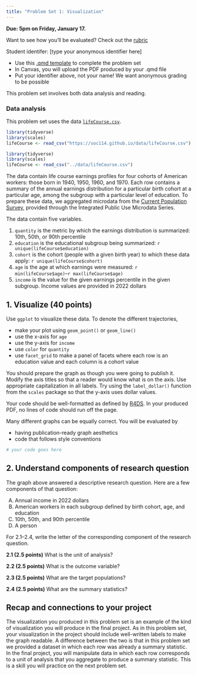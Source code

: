 ```yaml
---
title: "Problem Set 1: Visualization"
---
```


**Due: 5pm on Friday, January 17.**

::: {.callout-note}
Want to see how you'll be evaluated? Check out the [rubric](https://docs.google.com/forms/d/e/1FAIpQLSfZDC4zNsn4aKboRiFDKGtQysgMYgcWnKkSxboz9ORKkUJHbg/viewform?usp=sf_link)
:::

Student identifer: [type your anonymous identifier here]

- Use this [.qmd template](../assets/pset1/pset1.qmd) to complete the problem set
- In Canvas, you will upload the PDF produced by your .qmd file
- Put your identifier above, not your name! We want anonymous grading to be possible

This problem set involves both data analysis and reading.

### Data analysis

This problem set uses the data [`lifeCourse.csv`](../data/lifeCourse.csv).

```r
library(tidyverse)
library(scales)
lifeCourse <- read_csv("https://soc114.github.io/data/lifeCourse.csv")
```
```r
library(tidyverse)
library(scales)
lifeCourse <- read_csv("../data/lifeCourse.csv")
```

The data contain life course earnings profiles for four cohorts of American workers: those born in 1940, 1950, 1960, and 1970. Each row contains a summary of the annual earnings distribution for a particular birth cohort at a particular age, among the subgroup with a particular level of education. To prepare these data, we aggregated microdata from the [Current Population Survey](https://cps.ipums.org/cps/), provided through the Integrated Public Use Microdata Series.

The data contain five variables.

1. `quantity` is the metric by which the earnings distribution is summarized: 10th, 50th, or 90th percentile
2. `education` is the educational subgroup being summarized: `r unique(lifeCourse$education)`
3. `cohort` is the cohort (people with a given birth year) to which these data apply: `r unique(lifeCourse$cohort)`
4. `age` is the age at which earnings were measured: `r min(lifeCourse$age)`--`r max(lifeCourse$age)`
5. `income` is the value for the given earnings percentile in the given subgroup. Income values are provided in 2022 dollars

## 1. Visualize (40 points)

Use `ggplot` to visualize these data. To denote the different trajectories,

- make your plot using `geom_point()` or `geom_line()`
- use the x-axis for `age`
- use the y-axis for `income`
- use `color` for `quantity`
- use `facet_grid` to make a panel of facets where each row is an education value and each column is a cohort value

You should prepare the graph as though you were going to publish it. Modify the axis titles so that a reader would know what is on the axis. Use appropriate capitalization in all labels. Try using the `label_dollar()` function from the `scales` package so that the y-axis uses dollar values.

Your code should be well-formatted as defined by [R4DS](https://r4ds.hadley.nz/workflow-style.html). In your produced PDF, no lines of code should run off the page.

Many different graphs can be equally correct. You will be evaluated by

- having publication-ready graph aesthetics
- code that follows style conventions

```r
# your code goes here

```

## 2. Understand components of research question

The graph above answered a descriptive research question. Here are a few components of that question:

A) Annual income in 2022 dollars
B) American workers in each subgroup defined by birth cohort, age, and education
C) 10th, 50th, and 90th percentile
D) A person

For 2.1--2.4, write the letter of the corresponding component of the research question.

**2.1 (2.5 points)** What is the unit of analysis?

**2.2 (2.5 points)** What is the outcome variable?

**2.3 (2.5 points)** What are the target populations?

**2.4 (2.5 points)** What are the summary statistics?

<!-- ## 3. Interpret the graph -->

<!-- Write 2-3 sentences summarizing what your figure shows. -->

<!-- **3.1 (3 points).** Focus on those born in 1970. For those with a college degree, how do the top and bottom of the income distribution change over the life course? -->

<!-- > Type your answer here. -->

<!-- **3.2 (3 points).** Focus on those born in 1970. How does the pattern in the 90th percentile differ for those with and without college degrees? -->

<!-- > Type your answer here. -->


<!-- ## 4. Connect to reading -->

<!-- Read p. 1--7 of following paper. Stop before the section "Analytic Framework for Decomposing Inequality." -->

<!-- > Cheng, Siwei. 2021. [The shifting life course patterns of wage inequality.](https://doi.org/10.1093/sf/soab003). _Social Forces_ 100(1):1--28. -->

<!-- Our data are not the same as Cheng's. But our analysis is able to reproduce many of her findings. Answer each question in two sentences or less. -->

<!-- Cheng discusses period trends, cohort trends, and age trends.  -->

<!-- **4.1 (3 points)** Describe a cohort trend that you see in your graph. -->

<!-- > Type your answer here. -->

<!-- **4.2 (3 points)** Describe an age trend that you see in your graph. -->

<!-- > Type your answer here. -->

<!-- **4.3 (5 points)** Describe two ways that our results align with the arguments in the paper. -->

<!-- > Type your answer here. -->

## Recap and connections to your project

The visualization you produced in this problem set is an example of the kind of visualization you will produce in the final project. As in this problem set, your visualization in the project should include well-written labels to make the graph readable. A difference between the two is that in this problem set we provided a dataset in which each row was already a summary statistic. In the final project, you will manipulate data in which each row corresponds to a unit of analysis that you aggregate to produce a summary statistic. This is a skill you will practice on the next problem set.

